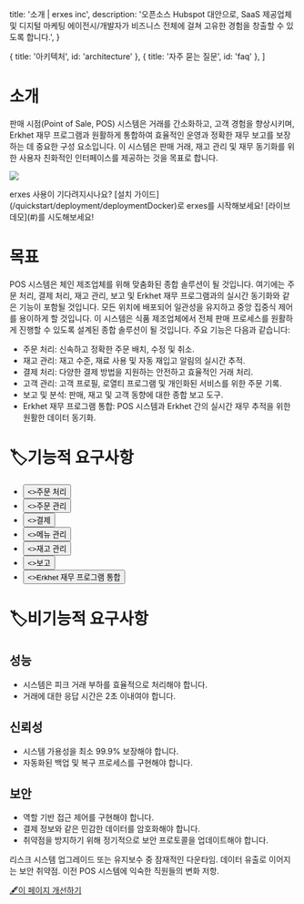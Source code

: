 
  title: '소개 | erxes inc',
  description:
    '오픈소스 Hubspot 대안으로, SaaS 제공업체 및 디지털 마케팅 에이전시/개발자가 비즈니스 전체에 걸쳐 고유한 경험을 창출할 수 있도록 합니다.',
}

  { title: '아키텍처', id: 'architecture' },
  { title: '자주 묻는 질문', id: 'faq' },
]

<HeroPattern />

# **소개**

판매 시점(Point of Sale, POS) 시스템은 거래를 간소화하고, 고객 경험을 향상시키며, Erkhet 재무 프로그램과 원활하게 통합하여 효율적인 운영과 정확한 재무 보고를 보장하는 데 중요한 구성 요소입니다. 이 시스템은 판매 거래, 재고 관리 및 재무 동기화를 위한 사용자 친화적인 인터페이스를 제공하는 것을 목표로 합니다.

![](https://office.erxes.io/gateway/read-file?key=office-erxes-io/0.30699905118826143Poshome.png)

<Note>
  erxes 사용이 기다려지시나요? [설치 가이드](/quickstart/deployment/deploymentDocker)로 erxes를 시작해보세요! [라이브 데모](#)를 시도해보세요!
</Note>

# **목표**

POS 시스템은 체인 제조업체를 위해 맞춤화된 종합 솔루션이 될 것입니다. 여기에는 주문 처리, 결제 처리, 재고 관리, 보고 및 Erkhet 재무 프로그램과의 실시간 동기화와 같은 기능이 포함될 것입니다. 모든 위치에 배포되어 일관성을 유지하고 중앙 집중식 제어를 용이하게 할 것입니다.
이 시스템은 식품 제조업체에서 전체 판매 프로세스를 원활하게 진행할 수 있도록 설계된 종합 솔루션이 될 것입니다. 주요 기능은 다음과 같습니다:

- 주문 처리: 신속하고 정확한 주문 배치, 수정 및 취소.
- 재고 관리: 재고 수준, 재료 사용 및 자동 재입고 알림의 실시간 추적.
- 결제 처리: 다양한 결제 방법을 지원하는 안전하고 효율적인 거래 처리.
- 고객 관리: 고객 프로필, 로열티 프로그램 및 개인화된 서비스를 위한 주문 기록.
- 보고 및 분석: 판매, 재고 및 고객 동향에 대한 종합 보고 도구.
- Erkhet 재무 프로그램 통합: POS 시스템과 Erkhet 간의 실시간 재무 추적을 위한 원활한 데이터 동기화.

# **🏷️기능적 요구사항**

- <div className="not-prose center mb-2 mt-5 flex gap-1">
  <Button href="/requirement/customer/sales/pos/processing" arrow="right" style={{ height: '40px', width: '320px', background: '#4c1d95', padding: '7px', margin: '38px 3px 0 3px'}}>
    <>주문 처리</>
  </Button>
  </div>

- <div className="not-prose center mb-2 mt-5 flex gap-1">
  <Button href="/requirement/customer/sales/pos/management" arrow="right" style={{ height: '40px', width: '320px', background: '#4c1d95', padding: '7px', margin: '0' }}>
    <>주문 관리</>
  </Button>
  </div>

- <div className="not-prose center mb-90 mt-5 flex gap-7">
  <Button href="/requirement/customer/sales/pos/payment" arrow="right" style={{ height: '40px', width: '320px', background: '#4c1d95', padding: '7px', margin: '3px' }}>
    <>결제</>
  </Button>
    </div>

- <div className="not-prose center mb-90 mt-5 flex gap-7">
  <Button href="/requirement/customer/sales/pos/menu" arrow="right" style={{ height: '40px', width: '320px', background: '#4c1d95', padding: '7px', margin: '3px' }}>
    <>메뉴 관리</>
  </Button>
    </div>

- <div className="not-prose center mb-90 mt-5 flex gap-7">
  <Button href="/requirement/customer/sales/pos/inventory" arrow="right" style={{ height: '40px', width: '320px', background: '#4c1d95', padding: '7px', margin: '3px' }}>
    <>재고 관리</>
  </Button>
    </div>

- <div className="not-prose center mb-90 mt-5 flex gap-1">
  <Button href="/requirement/customer/sales/pos/reporting" arrow="right" style={{ height: '40px', width: '320px', background: '#4c1d95', padding: '7px', margin: '3px' }}>
    <>보고</>
  </Button>
    </div>

- <div className="not-prose center mb-90 mt-5 flex gap-1">
  <Button href="/requirement/customer/sales/pos/erkhet" arrow="right" style={{ height: '40px', width: '320px', background: '#4c1d95', padding: '7px', margin: '3px 3px 0 3px' }}>
    <>Erkhet 재무 프로그램 통합</>
  </Button>
  </div>

# **🏷️비기능적 요구사항**

## **성능**
- 시스템은 피크 거래 부하를 효율적으로 처리해야 합니다.
- 거래에 대한 응답 시간은 2초 이내여야 합니다.

## **신뢰성**
- 시스템 가용성을 최소 99.9% 보장해야 합니다.
- 자동화된 백업 및 복구 프로세스를 구현해야 합니다.

## **보안**
- 역할 기반 접근 제어를 구현해야 합니다.
- 결제 정보와 같은 민감한 데이터를 암호화해야 합니다.
- 취약점을 방지하기 위해 정기적으로 보안 프로토콜을 업데이트해야 합니다.

<Danger>
  리스크
시스템 업그레이드 또는 유지보수 중 잠재적인 다운타임. 데이터 유출로 이어지는 보안 취약점. 이전 POS 시스템에 익숙한 직원들의 변화 저항.
</Danger>

[🖋️이 페이지 개선하기](https://github.com/erxes/erxes-docs/edit/main/src/app/requirement/customer/sales/pos/page.mdx)
